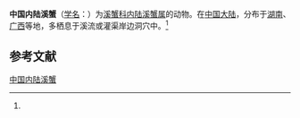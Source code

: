 {{Speciesbox
| name = 中国内陆溪蟹
| status = 
| status_system = 
| image = 
| genus = Neilupotamon
| species = sinense
| authority = (Tai et Song, 1975)<ref name='id12230'>{{cite web| url =http://www.bioinfo.cn/db05/BjdwSpecies.php?action=view&id=12230| title =中国内陆溪蟹| work =《中国动物物种编目数据库》| publisher =中国科学院微生物研究所| author =中国科学院动物研究所| accessdate =2009-04-28| deadurl =yes| archiveurl =https://web.archive.org/web/20160305025532/http://www.bioinfo.cn/db05/BjdwSpecies.php?action=view&id=12230| archivedate =2016-03-05}}</ref>
}}

'''中国内陆溪蟹'''（[[学名|学名]]：{{lang|la|''Neilupotamon sinense''}}）为[[溪蟹科|溪蟹科]][[内陆溪蟹属|内陆溪蟹属]]的动物。在[[中国大陆|中国大陆]]，分布于[[湖南|湖南]]、[[广西|广西]]等地，多栖息于溪流或灌渠岸边洞穴中。<ref name='id12230'/>

== 参考文献 ==
{{reflist}}

{{Wikispecies|Neilupotamon sinense}}
{{Taxonbar|from=Q13882531}}

[[Category:内陆溪蟹属|中国内陆溪蟹]]


{{螃蟹小作品}}